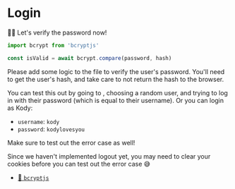 # Login

<EpicVideo url="https://www.epicweb.dev/workshops/authentication-strategies-and-implementation/login/securing-ui-elements" />

👨‍💼 Let's verify the password now!

```ts
import bcrypt from 'bcryptjs'

const isValid = await bcrypt.compare(password, hash)
```

Please add some logic to the <InlineFile file="app/routes/_auth+/login.tsx" />
file to verify the user's password. You'll need to get the user's hash, and take
care to not return the hash to the browser.

You can test this out by going to <LinkToApp to="/users" />, choosing a random
user, and trying to log in with their password (which is equal to their
username). Or you can login as Kody:

- `username`: `kody`
- `password`: `kodylovesyou`

Make sure to test out the error case as well!

<callout-warning>
	Since we haven't implemented logout yet, you may need to clear your cookies
	before you can test out the error case 😅
</callout-warning>

- [📜 `bcryptjs`](https://www.npmjs.com/package/bcryptjs)
